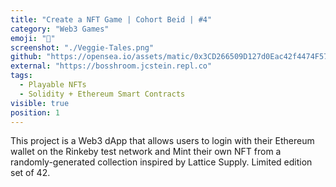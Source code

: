 ```yaml
---
title: "Create a NFT Game | Cohort Beid | #4"
category: "Web3 Games"
emoji: "👾"
screenshot: "./Veggie-Tales.png"
github: "https://opensea.io/assets/matic/0x3CD266509D127d0Eac42f4474F57D0526804b44e/2550?force_update=true"
external: "https://bosshroom.jcstein.repl.co"
tags:
  - Playable NFTs
  - Solidity + Ethereum Smart Contracts
visible: true
position: 1
---
```


This project is a Web3 dApp that allows users to login with their Ethereum wallet on the Rinkeby test network and Mint their own NFT from a randomly-generated collection inspired by Lattice Supply. Limited edition set of 42.
